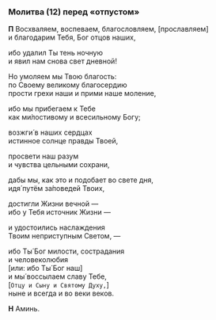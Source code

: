 <span id="molitva12" />

### Молитва (12) перед «отпустом»

**П** Восхваляем, воспеваем, благословляем, <R>[</R>прославляем<R>]</R>  
и благодарим Тебя, Бог отцов наших,

ибо удалил Ты тень ночную  
и явил нам снова свет дневной!

Но умоляем мы Твою благость:  
по Своему великому благосердию  
прости грехи наши и прими наше моление,

ибо мы прибегаем к Тебе  
как ми́лостивому и всесильному Богу;

возжги́ в наших сердцах  
истинное солнце правды Твоей,

просвети наш разум  
и чувства цельными сохрани,

дабы мы, как это и подобает во свете дня,  
идя́ путём за́поведей Твоих,

достигли Жизни вечной —  
ибо у Тебя источник Жизни —

и удостоились наслаждения  
Твоим неприступным Светом, —

ибо Ты́ Бог милости, сострадания  
и человеколюбия  
<R>[</R>или: ибо Ты́ Бог наш<R>]</R>  
и мы́ воссылаем славу Тебе,  
<R>[</R>`Отцу и Сыну и Святому Духу,`<R>]</R>  
ныне и всегда и во веки веков.

**Н** Аминь.

